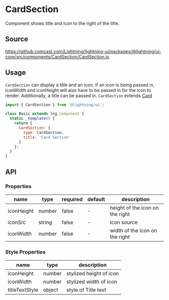 
# CardSection

Component shows title and icon to the right of the title.

## Source

https://github.comcast.com/Lightning/lightning-ui/packages/@lightning/ui-core/src/components/CardSection/CardSection.js

## Usage

`CardSection` can display a title and an icon. If an icon is being passed in, iconWidth and iconHeight will also have to be passed in for the icon to render. Additionally, a title can be passed in.
`CardSection` extends [Card](?path=/docs/patterns-card--base)

```js
import { CardSection } from '@lightning/ui';

class Basic extends lng.Component {
  static _template() {
    return {
      CardSection: {
        type: CardSection,
        title: 'Card Section'
      }
    };
  }
}
```

<Canvas>
  <Story id="patterns-cardsection--section" />
</Canvas>

## API

### Properties

| name       | type   | required | default | description                     |
| ---------- | ------ | -------- | ------- | ------------------------------- |
| iconHeight | number | false    | -       | height of the icon on the right |
| iconSrc    | string | false    | -       | icon source                     |
| iconWidth  | number | false    | -       | width of the icon on the right  |

### Style Properties

| name           | type   | description             |
| -------------- | ------ | ----------------------- |
| iconHeight     | number | stylized height of icon |
| iconWidth      | number | stylized width of icon  |
| titleTextStyle | object | style of Title text     |
